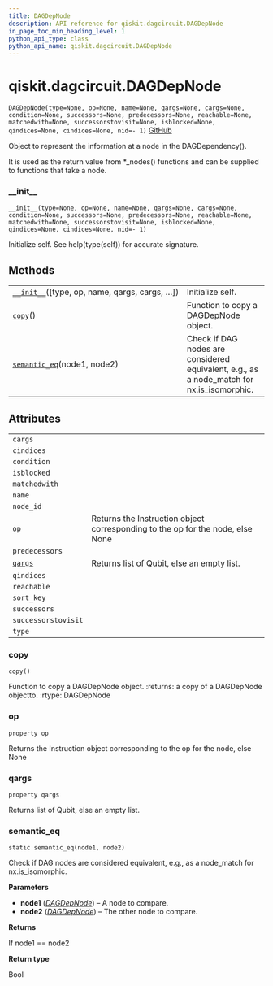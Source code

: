 ```yaml
---
title: DAGDepNode
description: API reference for qiskit.dagcircuit.DAGDepNode
in_page_toc_min_heading_level: 1
python_api_type: class
python_api_name: qiskit.dagcircuit.DAGDepNode
---
```


<span id="qiskit-dagcircuit-dagdepnode" />

# qiskit.dagcircuit.DAGDepNode

<span id="qiskit.dagcircuit.DAGDepNode" />

`DAGDepNode(type=None, op=None, name=None, qargs=None, cargs=None, condition=None, successors=None, predecessors=None, reachable=None, matchedwith=None, successorstovisit=None, isblocked=None, qindices=None, cindices=None, nid=- 1)` [GitHub](https://github.com/qiskit/qiskit/tree/stable/0.16/qiskit/dagcircuit/dagdepnode.py "view source code")

Object to represent the information at a node in the DAGDependency().

It is used as the return value from \*\_nodes() functions and can be supplied to functions that take a node.

### \_\_init\_\_

<span id="qiskit.dagcircuit.DAGDepNode.__init__" />

`__init__(type=None, op=None, name=None, qargs=None, cargs=None, condition=None, successors=None, predecessors=None, reachable=None, matchedwith=None, successorstovisit=None, isblocked=None, qindices=None, cindices=None, nid=- 1)`

Initialize self. See help(type(self)) for accurate signature.

## Methods

|                                                                                                                                  |                                                                                             |
| -------------------------------------------------------------------------------------------------------------------------------- | ------------------------------------------------------------------------------------------- |
| [`__init__`](#qiskit.dagcircuit.DAGDepNode.__init__ "qiskit.dagcircuit.DAGDepNode.__init__")(\[type, op, name, qargs, cargs, …]) | Initialize self.                                                                            |
| [`copy`](#qiskit.dagcircuit.DAGDepNode.copy "qiskit.dagcircuit.DAGDepNode.copy")()                                               | Function to copy a DAGDepNode object.                                                       |
| [`semantic_eq`](#qiskit.dagcircuit.DAGDepNode.semantic_eq "qiskit.dagcircuit.DAGDepNode.semantic_eq")(node1, node2)              | Check if DAG nodes are considered equivalent, e.g., as a node\_match for nx.is\_isomorphic. |

## Attributes

|                                                                                     |                                                                                |
| ----------------------------------------------------------------------------------- | ------------------------------------------------------------------------------ |
| `cargs`                                                                             |                                                                                |
| `cindices`                                                                          |                                                                                |
| `condition`                                                                         |                                                                                |
| `isblocked`                                                                         |                                                                                |
| `matchedwith`                                                                       |                                                                                |
| `name`                                                                              |                                                                                |
| `node_id`                                                                           |                                                                                |
| [`op`](#qiskit.dagcircuit.DAGDepNode.op "qiskit.dagcircuit.DAGDepNode.op")          | Returns the Instruction object corresponding to the op for the node, else None |
| `predecessors`                                                                      |                                                                                |
| [`qargs`](#qiskit.dagcircuit.DAGDepNode.qargs "qiskit.dagcircuit.DAGDepNode.qargs") | Returns list of Qubit, else an empty list.                                     |
| `qindices`                                                                          |                                                                                |
| `reachable`                                                                         |                                                                                |
| `sort_key`                                                                          |                                                                                |
| `successors`                                                                        |                                                                                |
| `successorstovisit`                                                                 |                                                                                |
| `type`                                                                              |                                                                                |

### copy

<span id="qiskit.dagcircuit.DAGDepNode.copy" />

`copy()`

Function to copy a DAGDepNode object. :returns: a copy of a DAGDepNode objectto. :rtype: DAGDepNode

### op

<span id="qiskit.dagcircuit.DAGDepNode.op" />

`property op`

Returns the Instruction object corresponding to the op for the node, else None

### qargs

<span id="qiskit.dagcircuit.DAGDepNode.qargs" />

`property qargs`

Returns list of Qubit, else an empty list.

### semantic\_eq

<span id="qiskit.dagcircuit.DAGDepNode.semantic_eq" />

`static semantic_eq(node1, node2)`

Check if DAG nodes are considered equivalent, e.g., as a node\_match for nx.is\_isomorphic.

**Parameters**

*   **node1** ([*DAGDepNode*](#qiskit.dagcircuit.DAGDepNode "qiskit.dagcircuit.DAGDepNode")) – A node to compare.
*   **node2** ([*DAGDepNode*](#qiskit.dagcircuit.DAGDepNode "qiskit.dagcircuit.DAGDepNode")) – The other node to compare.

**Returns**

If node1 == node2

**Return type**

Bool

